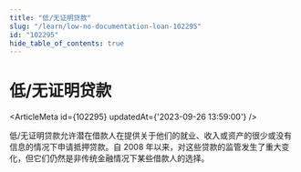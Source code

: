 ```yaml
---
title: "低/无证明贷款"
slug: "/learn/low-no-documentation-loan-102295"
id: "102295"
hide_table_of_contents: true
---
```



# 低/无证明贷款

<ArticleMeta id={102295} updatedAt={'2023-09-26 13:59:00'} />
<div className='border-solid border-b border-t-0 my-4 border-[var(--ifm-color-gray-300)]' />

低/无证明贷款允许潜在借款人在提供关于他们的就业、收入或资产的很少或没有信息的情况下申请抵押贷款。自 2008 年以来，对这些贷款的监管发生了重大变化，但它们仍然是非传统金融情况下某些借款人的选择。
